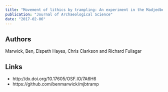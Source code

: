 ```yaml
---
title: "Movement of lithics by trampling: An experiment in the Madjedbebe sediments"
publication: "Journal of Archaeological Science"
date: "2017-02-06"
---
```


## Authors

Marwick, Ben, Elspeth Hayes, Chris Clarkson and Richard Fullagar

## Links

- http://dx.doi.org/10.17605/OSF.IO/7A6H6
- https://github.com/benmarwick/mjbtramp